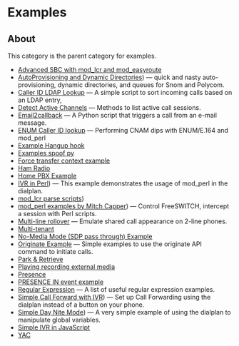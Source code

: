 
# Examples 

 

## About

This category is the parent category for examples.

* [Advanced SBC with mod\_lcr and mod\_easyroute](./Advanced-SBC-with-mod_lcr-and-mod_easyroute_13173623.mdx)
* [AutoProvisioning and Dynamic Directories](./AutoProvisioning-and-Dynamic-Directories_7143551.mdx)) — quick and nasty auto-provisioning, dynamic directories, and queues for Snom and Polycom.
* [Caller ID LDAP Lookup](./Caller-ID-LDAP-Lookup_7144395.mdx#about) — A simple script to sort incoming calls based on an LDAP entry,
* [Detect Active Channels](./Detect-Active-Channels_10289411.mdx#about) — Methods to list active call sessions.
* [Email2callback](./Email2callback_9634436.mdx#about) — A Python script that triggers a call from an e-mail message.
* [ENUM Caller ID lookup](./ENUM-Caller-ID-lookup_1966681.mdx#about) — Performing CNAM dips with ENUM/E.164 and mod\_perl
* [Example Hangup hook](./Example-Hangup-hook_13174165.mdx#about)
* [Examples spoof py](./Examples-spoof-py_13173608.mdx#about)
* [Force transfer context example](./Force-transfer-context-example_13173594.mdx#about)
* [Ham Radio](./Ham-Radio_13173234.mdx#about)
* [Home PBX Example](./Home-PBX-Example_13173338.mdx#about)
* [IVR in Perl](./IVR-in-Perl_7144389.mdx)) — This example demonstrates the usage of mod\_perl in the dialplan.
* [mod\_lcr parse scripts](./mod_lcr-parse-scripts_13173918.mdx))
* [mod\_perl examples by Mitch Capper](./mod_perl-examples-by-Mitch-Capper_7144403.mdx)) — Control FreeSWITCH, intercept a session with Perl scripts.
* [Multi-line rollover](./Multi-line-rollover_9634397.mdx#goal) — Emulate shared call appearance on 2-line phones.
* [Multi-tenant](./Multi-tenant_13173521.mdx#about)
* [No-Media Mode (SDP pass through) Example](./13173445.mdx#about)
* [Originate Example](./Originate-Example_10682745.mdx#about) — Simple examples to use the originate API command to initiate calls.
* [Park & Retrieve](./13173503.mdx#about)
* [Playing recording external media](./Playing-recording-external-media_13173508.mdx#1-cli-examples)
* [Presence](./Presence/index.mdx#about)
* [PRESENCE IN event example](./PRESENCE-IN-event-example_13173553.mdx#about)
* [Regular Expression](./Regular-Expression/index.mdx#42x) — A list of useful regular expression examples.
* [Simple Call Forward with IVR](./Simple-Call-Forward-with-IVR_9634448.mdx)) — Set up Call Forwarding using the dialplan instead of a button on your phone.
* [Simple Day Nite Mode](./Simple-Day-Nite-Mode_9634451.mdx)) — A very simple example of using the dialplan to manipulate global variables.
* [Simple IVR in JavaScript](./Simple-IVR-in-JavaScript_13173221.mdx#about)
* [YAC](./YAC_13173894.mdx#about)


